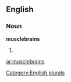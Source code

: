 
==English==

===Noun===
'''musclebrains'''

# {{plural of|[[musclebrain]]}}

[[Category:English plurals]]

[[ar:musclebrains]]
